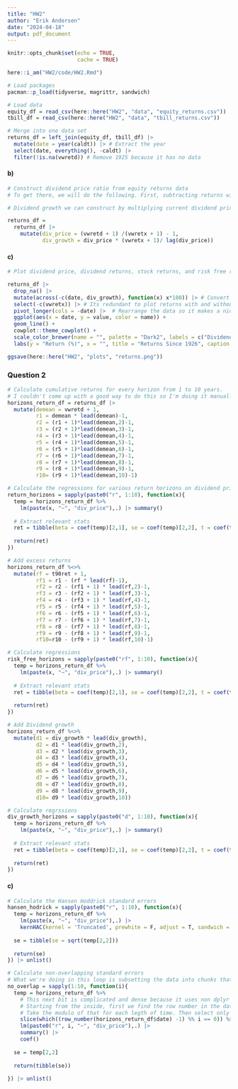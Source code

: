 ```yaml
---
title: "HW2"
author: "Erik Andersen"
date: "2024-04-18"
output: pdf_document
---
```


```r
knitr::opts_chunk$set(echo = TRUE,
                      cache = TRUE)
```

```r
here::i_am("HW2/code/HW2.Rmd")

# Load packages
pacman::p_load(tidyverse, magrittr, sandwich)
```

```r
# Load data
equity_df = read_csv(here::here("HW2", "data", "equity_returns.csv"))
tbill_df = read_csv(here::here("HW2", "data", "tbill_returns.csv"))

# Merge into one data set
returns_df = left_join(equity_df, tbill_df) |> 
  mutate(date = year(caldt)) |> # Extract the year 
  select(date, everything(), -caldt) |> 
  filter(!is.na(vwretd)) # Remove 1925 because it has no data
```

#### b)

```r
# Construct dividend price ratio from equity returns data
# To get there, we will do the following. First, subtracting returns without dividends from returns with dividends gets us current period dividends divided by last period's price. We need dividends divided by current price, which we can get by taking the inverse of returns without dividends plus 1.

# Dividend growth we can construct by multiplying current dividend price by returns without dividends divided by last years dividend price ratio

returns_df = 
  returns_df |> 
    mutate(div_price = (vwretd + 1) /(vwretx + 1) - 1,
           div_growth = div_price * (vwretx + 1)/ lag(div_price))
```

#### c)

```r
# Plot dividend price, dividend returns, stock returns, and risk free returns on the same graph

returns_df |> 
  drop_na() |> 
  mutate(across(-c(date, div_growth), function(x) x*100)) |> # Convert to %s
  select(-c(vwretx)) |> # Its redundant to plot returns with and without dividends
  pivot_longer(cols = -date) |>  # Rearrange the data so it makes a nice legend
  ggplot(aes(x = date, y = value, color = name)) + 
  geom_line() + 
  cowplot::theme_cowplot() + 
  scale_color_brewer(name = "", palette = "Dark2", labels = c("Dividend Growth", "Dividend Price Ratio", "Risk Free Rate", "Stock Returns")) + 
  labs(y = "Return (%)", x = "", title = "Returns Since 1926", caption = expression(bold("Figure 1: ")~"Plot of dividend price ratio, divident growth, risk free rate, \n and stock returns since 1925. We can almost see the same pattern\n in the dividend price ratio we saw in class, but all my series are much noisier."))

ggsave(here::here("HW2", "plots", "returns.png"))
```

### Question 2

```r
# Calculate cumulative returns for every horizon from 1 to 10 years. 
# I couldn't come up with a good way to do this so I'm doing it manually
horizons_return_df = returns_df |> 
  mutate(demean = vwretd + 1, 
         r1 = demean * lead(demean)-1,
         r2 = (r1 + 1)*lead(demean,2)-1,
         r3 = (r2 + 1)*lead(demean,3)-1,
         r4 = (r3 + 1)*lead(demean,4)-1,
         r5 = (r4 + 1)*lead(demean,5)-1,
         r6 = (r5 + 1)*lead(demean,6)-1,
         r7 = (r6 + 1)*lead(demean,7)-1,
         r8 = (r7 + 1)*lead(demean,8)-1,
         r9 = (r8 + 1)*lead(demean,9)-1,
         r10= (r9 + 1)*lead(demean,10)-1) 

# Calculate the regressions for various return horizons on dividend price ratio
return_horizons = sapply(paste0("r", 1:10), function(x){
  temp = horizons_return_df %>%
    lm(paste(x, "~", "div_price"),.) |> summary()
  
  # Extract relevant stats
  ret = tibble(beta = coef(temp)[2,1], se = coef(temp)[2,2], t = coef(temp)[2,3], r2 = temp$r.squared)
  
  return(ret)
})

# Add excess returns
horizons_return_df %<>%
  mutate(rf = t90ret + 1,
         rf1 = r1 - (rf * lead(rf)-1),
         rf2 = r2 - (rf1 + 1) * lead(rf,2)-1,
         rf3 = r3 - (rf2 + 1) * lead(rf,3)-1,
         rf4 = r4 - (rf3 + 1) * lead(rf,4)-1,
         rf5 = r5 - (rf4 + 1) * lead(rf,5)-1,
         rf6 = r6 - (rf5 + 1) * lead(rf,6)-1,
         rf7 = r7 - (rf6 + 1) * lead(rf,7)-1,
         rf8 = r8 - (rf7 + 1) * lead(rf,8)-1,
         rf9 = r9 - (rf8 + 1) * lead(rf,9)-1,
         rf10=r10 - (rf9 + 1) * lead(rf,10)-1)

# Calculate regressions
risk_free_horizons = sapply(paste0("rf", 1:10), function(x){
  temp = horizons_return_df %>%
    lm(paste(x, "~", "div_price"),.) |> summary()
  
  # Extract relevant stats
  ret = tibble(beta = coef(temp)[2,1], se = coef(temp)[2,2], t = coef(temp)[2,3], r2 = temp$r.squared)
  
  return(ret)
})

# Add Dividend growth
horizons_return_df %<>%
  mutate(d1 = div_growth * lead(div_growth),
         d2 = d1 * lead(div_growth,2),
         d3 = d2 * lead(div_growth,3),
         d4 = d3 * lead(div_growth,4),
         d5 = d4 * lead(div_growth,5),
         d6 = d5 * lead(div_growth,6),
         d7 = d6 * lead(div_growth,7),
         d8 = d7 * lead(div_growth,8),
         d9 = d8 * lead(div_growth,9),
         d10= d9 * lead(div_growth,10))

# Calculate regrssions
div_growth_horizons = sapply(paste0("d", 1:10), function(x){
  temp = horizons_return_df %>%
    lm(paste(x, "~", "div_price"),.) |> summary()
  
  # Extract relevant stats
  ret = tibble(beta = coef(temp)[2,1], se = coef(temp)[2,2], t = coef(temp)[2,3], r2 = temp$r.squared)
  
  return(ret)
})

```

#### c)

```r
# Calculate the Hansen Hoddrick standard errors
hansen_hodrick = sapply(paste0("r", 1:10), function(x){
  temp = horizons_return_df %>%
    lm(paste(x, "~", "div_price"),.) |> 
    kernHAC(kernel = 'Truncated', prewhite = F, adjust = T, sandwich = T)
  
  se = tibble(se = sqrt(temp[2,2]))
  
  return(se)
}) |> unlist()
```

```r
# Calculate non-overlapping standard errors
# What we're doing in this loop is subsetting the data into chunks that are the length of the return we want to calculate. So for example for the 10 year horizon, we want 10 year chunks starting with the first year. 
no_overlap = sapply(1:10, function(i){
  temp = horizons_return_df %>%
    # This next bit is complicated and dense because it uses non dplyr fuctions so they don;t work in a pipe  line
    # Starting from the inside, first we find the row number in the dataset. Why its only the date column is because there are no nas and the row_number function returns an NA if there exists an NA anywhere in the row we subtract 1 so they first number is 0
    # Take the modulo of that for each legth of time. Then select only those rows for which that equals 0
    slice(which((row_number(horizons_return_df$date) -1) %% i == 0)) %>%
    lm(paste0("r", i, "~", "div_price"),.) |> 
    summary() |> 
    coef()
  
  se = temp[2,2]
  
  return(tibble(se))
    
}) |> unlist()
```


